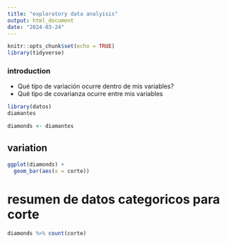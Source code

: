```yaml
---
title: "exploratory data analyisis"
output: html_document
date: "2024-03-24"
---
```


```r
knitr::opts_chunk$set(echo = TRUE)
library(tidyverse)
```

### introduction

- Qué tipo de variación ocurre dentro de mis variables?
- Qué tipo de covarianza ocurre entre mis variables

```r
library(datos)
diamantes
```

```r
diamonds <- diamantes
```

## variation
```r
ggplot(diamonds) +
  geom_bar(aes(x = corte))
```
# resumen de datos categoricos para corte
```r


diamonds %>% count(corte)
```

